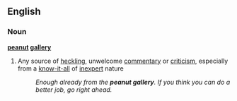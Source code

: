 ==English==

===Noun===
'''[[peanut]] [[gallery]]'''
#{{idiom}} Any source of [[heckling]], unwelcome [[commentary]] or [[criticism]], especially from a [[know-it-all ]] of [[inexpert]] nature
#:''Enough already from the '''peanut gallery'''.  If you think you can do a better job, go right ahead.''